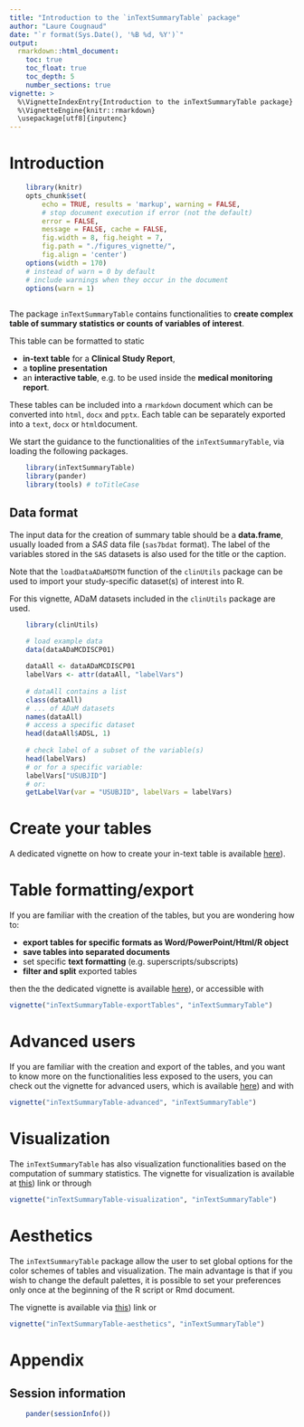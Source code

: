 ---
title: "Introduction to the `inTextSummaryTable` package"
author: "Laure Cougnaud"
date: "`r format(Sys.Date(), '%B %d, %Y')`"
output: 
  rmarkdown::html_document:
    toc: true
    toc_float: true
    toc_depth: 5
    number_sections: true
vignette: >
  %\VignetteIndexEntry{Introduction to the inTextSummaryTable package}
  %\VignetteEngine{knitr::rmarkdown}
  \usepackage[utf8]{inputenc}
---

# Introduction

```{r options, echo = FALSE}
	
	library(knitr)
	opts_chunk$set(
		echo = TRUE, results = 'markup', warning = FALSE, 
		# stop document execution if error (not the default)
		error = FALSE, 
		message = FALSE, cache = FALSE,
		fig.width = 8, fig.height = 7,
		fig.path = "./figures_vignette/",
		fig.align = 'center')
	options(width = 170)
	# instead of warn = 0 by default
	# include warnings when they occur in the document
	options(warn = 1)
	
```

The package `inTextSummaryTable` contains functionalities to **create
complex table of summary statistics or counts of variables of interest**.

This table can be formatted to static

* **in-text table** for a **Clinical Study Report**,
* a **topline presentation**
* an **interactive table**, e.g. to be used inside the **medical
  monitoring report**.

These tables can be included into a `rmarkdown` document which can be
converted into `html`, `docx` and `pptx`.
Each table can be separately exported into a `text`, `docx` or `html `document.

We start the guidance to the functionalities of the `inTextSummaryTable`, via
loading the following packages.

```{r loadPackages}

	library(inTextSummaryTable)
	library(pander)
	library(tools) # toTitleCase

```

## Data format

The input data for the creation of summary table should be a **data.frame**,
usually loaded from a _SAS_ data file (`sas7bdat` format).
The label of the variables stored in the `SAS` datasets is also used
for the title or the caption. 

Note that the `loadDataADaMSDTM` function of the `clinUtils` package 
can be used to import your study-specific dataset(s) of interest into R.

For this vignette, ADaM datasets included in the `clinUtils` package are used.

```{r loadData}	
	
	library(clinUtils)

	# load example data
    data(dataADaMCDISCP01)
	
	dataAll <- dataADaMCDISCP01
    labelVars <- attr(dataAll, "labelVars")
	
	# dataAll contains a list
	class(dataAll)
	# ... of ADaM datasets
	names(dataAll)
	# access a specific dataset
	head(dataAll$ADSL, 1)
	
	# check label of a subset of the variable(s)
	head(labelVars)
	# or for a specific variable:
	labelVars["USUBJID"]
	# or:
	getLabelVar(var = "USUBJID", labelVars = labelVars)

```

# Create your tables

A dedicated vignette on how to create your in-text table is available
[here](../doc/inTextSummaryTable-createTables.html)).

# Table formatting/export

If you are familiar with the creation of the tables, but you are wondering how
to:

* **export tables for specific formats as Word/PowerPoint/Html/R object**
* **save tables into separated documents**
* set specific **text formatting** (e.g. superscripts/subscripts)
* **filter and split** exported tables

then the the dedicated vignette is
available [here](../doc/inTextSummaryTable-exportTables.html)), or accessible
with

```{r getVignetteExport, eval = FALSE}

vignette("inTextSummaryTable-exportTables", "inTextSummaryTable")

```

# Advanced users

If you are familiar with the creation and export of the tables, and you want to
know more on the functionalities less exposed to the users, you can check out
the vignette for advanced users, which is
available [here](../doc/inTextSummaryTable-advanced.html)) and with

```{r getVignetteAdvanced, eval = FALSE}

vignette("inTextSummaryTable-advanced", "inTextSummaryTable")

```

# Visualization

The `inTextSummaryTable` has also visualization functionalities based on the
computation of summary statistics. The vignette for visualization is available
at [this](../doc/inTextSummaryTable-visualization.html)) link or through

```{r getVignetteVisualization, eval = FALSE}

vignette("inTextSummaryTable-visualization", "inTextSummaryTable")

``` 

# Aesthetics

The `inTextSummaryTable` package allow the user to set global options for the
color schemes of tables and visualization. The main advantage is that if
you wish to change the default palettes, it is possible to set your preferences
only once at the beginning of the R script or Rmd document.

The vignette is available
via [this](../doc/inTextSummaryTable-visualization.html)) link or

```{r getVignetteAesthetics, eval = FALSE}

vignette("inTextSummaryTable-aesthetics", "inTextSummaryTable")

```

# Appendix

## Session information

```{r includeSessionInfo, echo = FALSE}

	pander(sessionInfo())

```
